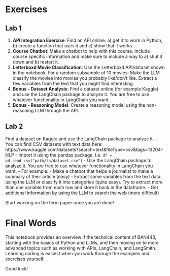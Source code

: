 # Exercises

## Lab 1
1. **API Integration Exercise**: Find an API online: a) get it to work in Python, b) create a function that uses it and c) show that it works.
2. **Course Chatbot**: Make a chatbot to help with this course. Include course specific information and make sure to include a way to a) shut it down and b) restart it.
3. **Letterboxd Movie Classification**: Use the Letterboxd API/dataset shown in the notebook. For a random subsample of 10 movies: Make the LLM classify the movies into movies you probably like/don't like. Extract a few variables from the text that you might find interesting.
4. **Bonus - Dataset Analysis**: Find a dataset online (for example Kaggle) and use the LangChain package to analyze it. You are free to use whatever functionality in LangChain you want.
5. **Bonus - Reasoning Model**: Create a reasoning model using the non-reasoning LLM through the API.

## Lab 2

Find a dataset on Kaggle and use the LangChain package to analyze it.
- You can find CSV datasets with text data here: https://www.kaggle.com/datasets?search=text&fileType=csv&tags=13204-NLP
- Import it using the pandas package. I.e. `df = pd.read_csv("path/to/dataset.csv")`
- Use the LangChain package to analyze it. You are free to use whatever functionality in LangChain you want.
  - For example:
    - Make a chatbot that helps a journalist to make a summary of their article (easy)
    - Extract some variables from the text data using the LLM or classify it into categories (quite easy). Try to extract more than one variable from each row and store it back in the dataframe.
    - Get additional information by using the LLM to search the web (more difficult)
  
Start working on the term paper once you are done!

# Final Words

This notebook provides an overview if the technical content of BAN443, starting with the basics of Python and LLMs, and then moving on to more advanced topics such as working with APIs, LangChain, and LangSmith. Learning coding is easiest when you work through the examples and exercises yourself. 

Good luck!